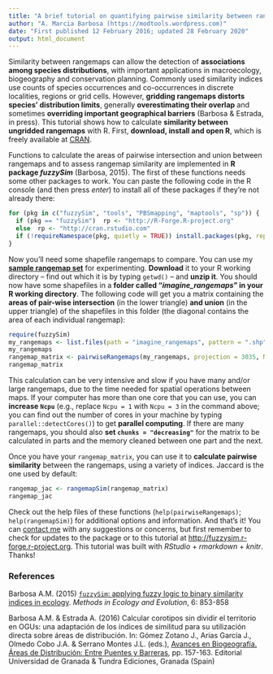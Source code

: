 ```yaml
---
title: "A brief tutorial on quantifying pairwise similarity between rangemaps"
author: "A. Marcia Barbosa (https://modtools.wordpress.com)"
date: "First published 12 February 2016; updated 28 February 2020"
output: html_document
---
```


Similarity between rangemaps can allow the detection of **associations among species distributions**, with important applications in macroecology, biogeography and conservation planning. Commonly used similarity indices use counts of species occurrences and co-occurrences in discrete localities, regions or grid cells. However, **gridding rangemaps distorts species' distribution limits**, generally **overestimating their overlap** and sometimes **overriding important geographical barriers** (Barbosa & Estrada, in press). This tutorial shows how to calculate **similarity between ungridded rangemaps** with R. First, **download, install and open R**, which is freely available at [CRAN](https://cran.rstudio.com).

Functions to calculate the areas of pairwise intersection and union between rangemaps and to assess rangemap similarity are implemented in **R package *fuzzySim*** (Barbosa, 2015). The first of these functions needs some other packages to work. You can paste the following code in the R console (and then press *enter*) to install all of these packages if they're not already there:

```r
for (pkg in c("fuzzySim", "tools", "PBSmapping", "maptools", "sp")) {
  if (pkg == "fuzzySim")  rp <- "http://R-Forge.R-project.org"
  else  rp <- "http://cran.rstudio.com"
  if (!requireNamespace(pkg, quietly = TRUE)) install.packages(pkg, repos = rp)
}
```

Now you'll need some shapefile rangemaps to compare. You can use my [**sample rangemap set**](https://www.dropbox.com/s/3k0ikq5dwlrg5ss/imagine_rangemaps.zip?dl=0) for experimenting. **Download** it to your R working directory -- find out which it is by typing `getwd()` -- and **unzip it**. You should now have some shapefiles in a **folder called "*imagine_rangemaps*" in your R working directory**. The following code will get you a matrix containing the **areas of pair-wise intersection** (in the lower triangle) **and union** (in the upper triangle) of the shapefiles in this folder (the diagonal contains the area of each individual rangemap):


```r
require(fuzzySim)
my_rangemaps <- list.files(path = "imagine_rangemaps", pattern = ".shp", full.names = TRUE)
my_rangemaps
rangemap_matrix <- pairwiseRangemaps(my_rangemaps, projection = 3035, Ncpu = 1, chunks = 1, filename = "rangemap_matrix.csv")
rangemap_matrix
```

This calculation can be very intensive and slow if you have many and/or large rangemaps, due to the time needed for spatial operations between maps. If your computer has more than one core that you can use, you can **increase `Ncpu`** (e.g., replace `Ncpu = 1` with `Ncpu = 3` in the command above; you can find out the number of cores in your machine by typing `parallel::detectCores()`) to get **parallel computing**. If there are many rangemaps, you should also **set `chunks = "decreasing"`** for the matrix to be calculated in parts and the memory cleaned between one part and the next.

Once you have your `rangemap_matrix`, you can use it to **calculate pairwise similarity** between the rangemaps, using a variety of indices. Jaccard is the one used by default:

```r
rangemap_jac <- rangemapSim(rangemap_matrix)
rangemap_jac
```

Check out the help files of these functions (`help(pairwiseRangemaps)`; `help(rangemapSim)`) for additional options and information. And that's it! You can [contact me](https://modtools.wordpress.com/barbosa) with any suggestions or concerns, but first remember to check for updates to the package or to this tutorial at <http://fuzzysim.r-forge.r-project.org>. This tutorial was built with *RStudio* + *rmarkdown* + *knitr*. Thanks!

### References
Barbosa A.M. (2015) [`fuzzySim`: applying fuzzy logic to binary similarity indices in ecology]( https://doi.org/10.1111/2041-210X.12372). *Methods in Ecology and Evolution*, 6: 853-858

Barbosa A.M. & Estrada A. (2016) Calcular corotipos sin dividir el territorio en OGUs: una adaptación de los índices de similitud para su utilización directa sobre áreas de distribución. In: Gómez Zotano J., Arias García J., Olmedo Cobo J.A. & Serrano Montes J.L. (eds.), [Avances en Biogeografía. Áreas de Distribución: Entre Puentes y Barreras](https://www.tundraediciones.es/index.php?option=com_virtuemart&view=productdetails&virtuemart_product_id=119&virtuemart_category_id=25&Itemid=154&lang=es), pp. 157-163. Editorial Universidad de Granada & Tundra Ediciones, Granada (Spain)
